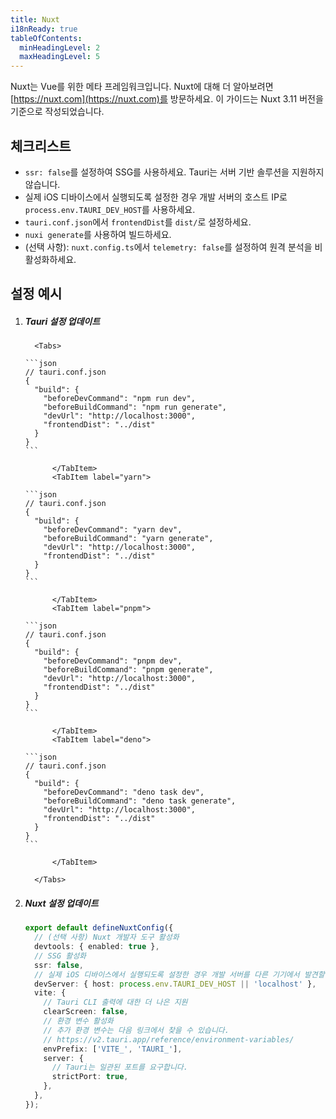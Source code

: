 ```yaml
---
title: Nuxt
i18nReady: true
tableOfContents:
  minHeadingLevel: 2
  maxHeadingLevel: 5
---
```



Nuxt는 Vue를 위한 메타 프레임워크입니다. Nuxt에 대해 더 알아보려면 [https://nuxt.com](https://nuxt.com)를 방문하세요. 이 가이드는 Nuxt 3.11 버전을 기준으로 작성되었습니다.

## 체크리스트

- `ssr: false`를 설정하여 SSG를 사용하세요. Tauri는 서버 기반 솔루션을 지원하지 않습니다.
- 실제 iOS 디바이스에서 실행되도록 설정한 경우 개발 서버의 호스트 IP로 `process.env.TAURI_DEV_HOST`를 사용하세요.
- `tauri.conf.json`에서 `frontendDist`를 `dist/`로 설정하세요.
- `nuxi generate`를 사용하여 빌드하세요.
- (선택 사항): `nuxt.config.ts`에서 `telemetry: false`를 설정하여 원격 분석을 비활성화하세요.

## 설정 예시

<Steps>

1.  ##### Tauri 설정 업데이트

          <Tabs>

    <TabItem label="npm">

        ```json
        // tauri.conf.json
        {
          "build": {
            "beforeDevCommand": "npm run dev",
            "beforeBuildCommand": "npm run generate",
            "devUrl": "http://localhost:3000",
            "frontendDist": "../dist"
          }
        }
        ```

              </TabItem>
              <TabItem label="yarn">

        ```json
        // tauri.conf.json
        {
          "build": {
            "beforeDevCommand": "yarn dev",
            "beforeBuildCommand": "yarn generate",
            "devUrl": "http://localhost:3000",
            "frontendDist": "../dist"
          }
        }
        ```

              </TabItem>
              <TabItem label="pnpm">

        ```json
        // tauri.conf.json
        {
          "build": {
            "beforeDevCommand": "pnpm dev",
            "beforeBuildCommand": "pnpm generate",
            "devUrl": "http://localhost:3000",
            "frontendDist": "../dist"
          }
        }
        ```

              </TabItem>
              <TabItem label="deno">

        ```json
        // tauri.conf.json
        {
          "build": {
            "beforeDevCommand": "deno task dev",
            "beforeBuildCommand": "deno task generate",
            "devUrl": "http://localhost:3000",
            "frontendDist": "../dist"
          }
        }
        ```

              </TabItem>

          </Tabs>

1.  ##### Nuxt 설정 업데이트

    ```ts
    export default defineNuxtConfig({
      // (선택 사항) Nuxt 개발자 도구 활성화
      devtools: { enabled: true },
      // SSG 활성화
      ssr: false,
      // 실제 iOS 디바이스에서 실행되도록 설정한 경우 개발 서버를 다른 기기에서 발견할 수 있도록 설정
      devServer: { host: process.env.TAURI_DEV_HOST || 'localhost' },
      vite: {
        // Tauri CLI 출력에 대한 더 나은 지원
        clearScreen: false,
        // 환경 변수 활성화
        // 추가 환경 변수는 다음 링크에서 찾을 수 있습니다.
        // https://v2.tauri.app/reference/environment-variables/
        envPrefix: ['VITE_', 'TAURI_'],
        server: {
          // Tauri는 일관된 포트를 요구합니다.
          strictPort: true,
        },
      },
    });
    ```

</Steps>
